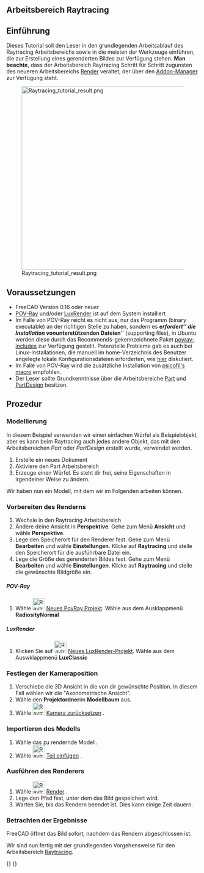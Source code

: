 <languages/>

<span id="Raytracing_Workbench"></span>
==Arbeitsbereich Raytracing==

{{VeryImportantMessage|Der Arbeitsbereich [[Ray_Tracing_Workbench/de|Raytracing]] wird abgelöst durch den neuen Arbeitsbereich [https://github.com/FreeCAD/FreeCAD-render Render Workbench], der als Ersatz geplant ist. Der Arbeitsbereich Render kann mit dem [[Std_AddonMgr/de|Addon-Manager]] installiert werden. Diese Information wird bereitgestellt, weil FreeCAD als Standardeinstellung (mit Stand 0.19-24276) weiterhin mit dem Arbeitsbereich Raytracing ausgeliefert wird und der neue Arbeitsbereich generell in der gleichen Weise arbeiten sollte}}

{{TutorialInfo/de
|Topic= Raytracing
|Level= Anfänger
|Time= 10 Minuten + Renderzeit
|Author=[http://freecadweb.org/wiki/index.php?title=User:Drei Drei]
|FCVersion=0.16 oder neuer
|Files=
}}

== Einführung ==
Dieses Tutorial soll den Leser in den grundlegenden Arbeitsablauf des Raytracing Arbeitsbereichs sowie in die meisten der Werkzeuge einführen, die zur Erstellung eines gerenderten Bildes zur Verfügung stehen. '''Man beachte''', dass der Arbeitsbereich Raytracing Schritt für Schritt zugunsten des neueren Arbeitsbereichs [https://github.com/FreeCAD/FreeCAD-render Render] veraltet, der über den [[Std_AddonMgr/de|Addon-Manager]] zur Verfügung steht.

[[Image:Raytracing_tutorial_result.png|480px]]

<div class="mw-translate-fuzzy">
== Voraussetzungen ==
* FreeCAD Version 0.16 oder neuer
* [http://www.povray.org/ POV-Ray] und/oder [https://luxcorerender.org/ LuxRender] ist auf dem System installiert
* Im Falle von POV-Ray reicht es nicht aus, nur das Programm (binary executable) an der richtigen Stelle zu haben, sondern es '''''erfordert''''' die Installation von '''''unterstützenden Dateien''''' (supporting files), in Ubuntu werden diese durch das Recommends-gekennzeichnete Paket [https://packages.ubuntu.com/search?keywords=povray-includes povray-includes] zur Verfügung gestellt. Potenzielle Probleme gab es auch bei Linux-Installationen, die manuell im home-Verzeichnis des Benutzer angelegte lokale Konfigurationsdateien erforderten, wie [https://forum.freecadweb.org/viewtopic.php?f=3&t=27548&start=10#p224576 hier] diskutiert.
* Im Falle von POV-Ray wird die zusätzliche Installation von [https://github.com/psicofil/Macros_FreeCAD psicofil's macro] empfohlen.
* Der Leser sollte Grundkenntnisse über die Arbeitsbereiche [[Part_Workbench/de|Part]] und [[PartDesign_Workbench/de|PartDesign]] besitzen.
</div>

<span id="Procedure"></span>
== Prozedur == 

=== Modellierung ===
In diesem Beispiel verwenden wir einen einfachen Würfel als Beispielobjekt, aber es kann beim Raytracing auch jedes andere Objekt, das mit den Arbeitsbereichen ''Part'' oder ''PartDesign'' erstellt wurde, verwendet werden.

# Erstelle ein neues Dokument
# Aktiviere den Part Arbeitsbereich
# Erzeuge einen Würfel. Es steht dir frei, seine Eigenschaften in irgendeiner Weise zu ändern.

Wir haben nun ein Modell, mit dem wir im Folgenden arbeiten können.

=== Vorbereiten des Renderns ===
# Wechsle in den Raytracing Arbeitsbereich
# Ändere deine Ansicht in '''Perspektive'''. Gehe zum Menü '''Ansicht''' und wähle  '''Perspektive'''.
# Lege den Speicherort für den Renderer fest. Gehe zum Menü '''Bearbeiten''' und wähle '''Einstellungen'''. Klicke auf '''Raytracing''' und stelle den Speicherort für die ausführbare Datei ein. 
# Lege die Größe des gerenderten Bildes fest. Gehe zum Menü '''Bearbeiten''' und wähle  '''Einstellungen'''. Klicke auf '''Raytracing''' und stelle die gewünschte Bildgröße ein.

=====POV-Ray=====
# Wähle [[Image:Raytrace_New.svg|32px]] [[Raytracing_New/de|Neues PovRay Projekt]]. Wähle aus dem Ausklappmenü '''RadiosityNormal'''

===== LuxRender =====
# Klicken Sie auf [[Image:Raytrace_Lux.svg|32px]] [[Raytracing_Lux|Neues LuxRender-Projekt]]. Wähle aus dem Auswklappmenü '''LuxClassic'''

=== Festlegen der Kameraposition ===
# Verschiebe die 3D Ansicht in die von dir gewünschte Position. In diesem Fall wählen wir die "Axonometrische Ansicht".
# Wähle den '''Projektordner'''im '''Modellbaum''' aus.
# Wähle [[Image:Raytrace_ResetCamera.svg|32px]] [[Raytracing_ResetCamera/de|Kamera zurücksetzen]] .

===Importieren des Modells===
# Wähle das zu rendernde Modell.
# Wähle [[Image:Raytrace_NewPartSegment.svg|32px]] [[Raytracing_InsertPart/de|Teil einfügen]] .

=== Ausführen des Renderers ===
# Wähle [[Image:Raytrace_Render.svg|32px]] [[Raytracing_Render/de|Render]] . 
# Lege den Pfad fest, unter dem das Bild gespeichert wird.
# Warten Sie, bis das Rendern beendet ist. Dies kann einige Zeit dauern.

=== Betrachten der Ergebnisse ===
FreeCAD öffnet das Bild sofort, nachdem das Rendern abgeschlossen ist.

Wir sind nun fertig mit der grundlegenden Vorgehensweise für den Arbeitsbereich [[Raytracing_Workbench/de|Raytracing]].


{{Raytracing Tools navi{{#translation:}}}}
{{Userdocnavi{{#translation:}}}}